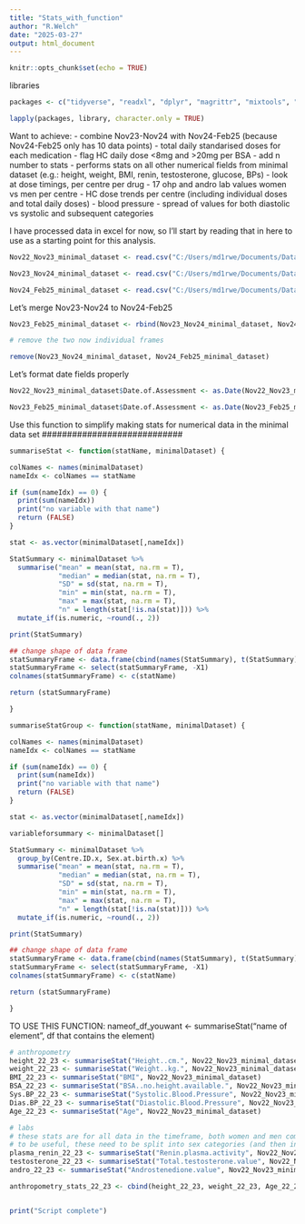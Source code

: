 ```yaml
---
title: "Stats_with_function"
author: "R.Welch"
date: "2025-03-27"
output: html_document
---
```


```r
knitr::opts_chunk$set(echo = TRUE)
```

libraries
```r
packages <- c("tidyverse", "readxl", "dplyr", "magrittr", "mixtools", "emmeans", "readr","data.table", "lubridate", "ggplot2", "skimr", "ggstatsplot","summarytools", "knitr", "here", "ggthemes", "Amelia", "tidyr", "naniar", "stringr", "janitor")

lapply(packages, library, character.only = TRUE)
```

Want to achieve:
- combine Nov23-Nov24 with Nov24-Feb25 (because Nov24-Feb25 only has 10 data points)
- total daily standarised doses for each medication
- flag HC daily dose <8mg and >20mg per BSA
- add n number to stats
- performs stats on all other numerical fields from minimal dataset (e.g.: height,         weight, BMI, renin, testosterone, glucose, BPs)
- look at dose timings, per centre per drug
- 17 ohp and andro lab values women vs men per centre
- HC dose trends per centre (including individual doses and total daily doses)
- blood pressure - spread of values for both diastolic vs systolic and subsequent        categories

I have processed data in excel for now, so I'll start by reading that in here to use as a starting point for this analysis.


```r
Nov22_Nov23_minimal_dataset <- read.csv("C:/Users/md1rwe/Documents/Data extractions from I-CAH/Feb 2025/SDM_stats/data/Nov22-Nov23.csv", header=T, na.strings= c("", "NA"))

Nov23_Nov24_minimal_dataset <- read.csv("C:/Users/md1rwe/Documents/Data extractions from I-CAH/Feb 2025/SDM_stats/data/Nov23-Nov24.csv", header=T, na.strings= c("", "NA"))

Nov24_Feb25_minimal_dataset <- read.csv("C:/Users/md1rwe/Documents/Data extractions from I-CAH/Feb 2025/SDM_stats/data/Feb25-Nov24.csv", header=T, na.strings= c("", "NA"))
```


Let's merge Nov23-Nov24 to Nov24-Feb25
```r
Nov23_Feb25_minimal_dataset <- rbind(Nov23_Nov24_minimal_dataset, Nov24_Feb25_minimal_dataset)

# remove the two now individual frames

remove(Nov23_Nov24_minimal_dataset, Nov24_Feb25_minimal_dataset)
```

Let's format date fields properly
```r
Nov22_Nov23_minimal_dataset$Date.of.Assessment <- as.Date(Nov22_Nov23_minimal_dataset$Date.of.Assessment, format = "%d/%m/%Y")

Nov23_Feb25_minimal_dataset$Date.of.Assessment <- as.Date(Nov23_Feb25_minimal_dataset$Date.of.Assessment, format = "%d/%m/%Y")
```


Use this function to simplify making stats for numerical data in the minimal data set
############################
```r

summariseStat <- function(statName, minimalDataset) {

colNames <- names(minimalDataset)
nameIdx <- colNames == statName

if (sum(nameIdx) == 0) {
  print(sum(nameIdx))
  print("no variable with that name")
  return (FALSE)
}

stat <- as.vector(minimalDataset[,nameIdx])

StatSummary <- minimalDataset %>%
  summarise("mean" = mean(stat, na.rm = T),
            "median" = median(stat, na.rm = T),
            "SD" = sd(stat, na.rm = T),
            "min" = min(stat, na.rm = T),
            "max" = max(stat, na.rm = T),
            "n" = length(stat[!is.na(stat)])) %>%
  mutate_if(is.numeric, ~round(., 2))

print(StatSummary)

## change shape of data frame
statSummaryFrame <- data.frame(cbind(names(StatSummary), t(StatSummary)))
statSummaryFrame <- select(statSummaryFrame, -X1)
colnames(statSummaryFrame) <- c(statName)

return (statSummaryFrame)

}
```


#########
```r
summariseStatGroup <- function(statName, minimalDataset) {

colNames <- names(minimalDataset)
nameIdx <- colNames == statName

if (sum(nameIdx) == 0) {
  print(sum(nameIdx))
  print("no variable with that name")
  return (FALSE)
}

stat <- as.vector(minimalDataset[,nameIdx])

variableforsummary <- minimalDataset[]

StatSummary <- minimalDataset %>%
  group_by(Centre.ID.x, Sex.at.birth.x) %>%
  summarise("mean" = mean(stat, na.rm = T),
            "median" = median(stat, na.rm = T),
            "SD" = sd(stat, na.rm = T),
            "min" = min(stat, na.rm = T),
            "max" = max(stat, na.rm = T),
            "n" = length(stat[!is.na(stat)])) %>%
  mutate_if(is.numeric, ~round(., 2))

print(StatSummary)

## change shape of data frame
statSummaryFrame <- data.frame(cbind(names(StatSummary), t(StatSummary)))
statSummaryFrame <- select(statSummaryFrame, -X1)
colnames(statSummaryFrame) <- c(statName)

return (statSummaryFrame)

}
```


##########
TO USE THIS FUNCTION:
nameof_df_youwant <- summariseStat("name of element", df that contains the element)

```r
# anthropometry
height_22_23 <- summariseStat("Height..cm.", Nov22_Nov23_minimal_dataset)
weight_22_23 <- summariseStat("Weight..kg.", Nov22_Nov23_minimal_dataset)
BMI_22_23 <- summariseStat("BMI", Nov22_Nov23_minimal_dataset)
BSA_22_23 <- summariseStat("BSA..no.height.available.", Nov22_Nov23_minimal_dataset)
Sys.BP_22_23 <- summariseStat("Systolic.Blood.Pressure", Nov22_Nov23_minimal_dataset)
Dias.BP_22_23 <- summariseStat("Diastolic.Blood.Pressure", Nov22_Nov23_minimal_dataset)
Age_22_23 <- summariseStat("Age", Nov22_Nov23_minimal_dataset)

# labs
# these stats are for all data in the timeframe, both women and men combined.
# to be useful, these need to be split into sex categories (and then into centres)
plasma_renin_22_23 <- summariseStat("Renin.plasma.activity", Nov22_Nov23_minimal_dataset)
testosterone_22_23 <- summariseStat("Total.testosterone.value", Nov22_Nov23_minimal_dataset)
andro_22_23 <- summariseStat("Androstenedione.value", Nov22_Nov23_minimal_dataset)
```

```r
anthropometry_stats_22_23 <- cbind(height_22_23, weight_22_23, Age_22_23, BMI_22_23, BSA_22_23, Sys.BP_22_23, Dias.BP_22_23)
```


``` r



```


```r
print("Script complete")
```


